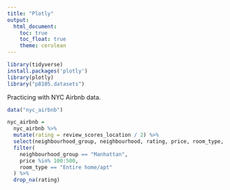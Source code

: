 ```yaml
---
title: "Plotly"
output: 
  html_document:
    toc: true
    toc_float: true
    theme: cerulean
---
```


```r
library(tidyverse)
install.packages('plotly')
library(plotly)
library("p8105.datasets")
```


Practicing with NYC Airbnb data.
```r
data("nyc_airbnb")

nyc_airbnb = 
  nyc_airbnb %>%
  mutate(rating = review_scores_location / 2) %>%
  select(neighbourhood_group, neighbourhood, rating, price, room_type, lat, long) %>%
  filter(
    neighbourhood_group == "Manhattan",
    price %in% 100:500,
    room_type == "Entire home/apt"
  ) %>%
  drop_na(rating)
  ```